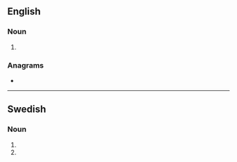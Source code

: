 ==English==

===Noun===
{{head|en|noun plural form}}

# {{plural of|ark|lang=en}}

===Anagrams===
* {{anagrams|en|AKRs|Kars|Sark|kars|ksar|sark|skar}}

----

==Swedish==

===Noun===
{{head|sv|noun form}}

# {{sv-noun-form-indef-gen-pl|ark}}
# {{sv-noun-form-indef-gen|ark}}